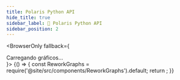 ```yaml
---
title: Polaris Python API
hide_title: true
sidebar_label: 🐍 Polaris Python API
sidebar_position: 2
---
```



<BrowserOnly fallback={<div>Carregando gráficos...</div>}>
  {() => {
    const ReworkGraphs = require('@site/src/components/ReworkGraphs').default;
    return <ReworkGraphs repo="polaris-python-api" />;
  }}
</BrowserOnly>